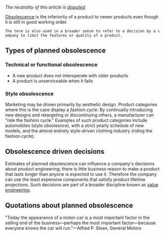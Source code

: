 ''The neutrality of this article is [[Wikipedia:NPOV dispute|disputed]].''

[[Obsolescence]] is the inferiority of a product to newer products even though it is still in good working order.

 The term is also used in a broader sense to refer to a decision by a company to limit the features or quality of a product.

==Types of planned obsolescence==

===Technical or functional obsolescence===
*A new product does not interoperate with older products
*A product is unserviceable when it fails

===Style obsolescence===
Marketing may be driven primarily by aesthetic design. Product categories where this is the case display a ''fashion cycle''. By continually introducing new designs and retargeting or discontinuing others, a manufacturer can "ride the fashion cycle." Examples of such product categories include automobiles (style obsolesnce), with a strict yearly schedule of new models, and the almost entirely style-driven clothing industry (riding the fashion cycle).

==Obsolescence driven decisions==
Estimates of planned obsolescence can influence a company's decisions about product engineering; there is little business reason to make a product that lasts longer than anyone is expected to use it. Therefore the company can use the least expensive components that satisfy product lifetime projections. Such decisions are part of a broader discipline known as [[value engineering]].

==Quotations about planned obsolescence==

"Today the appearance of a motor-car is a most important factor in the selling end of the business&mdash;perhaps the most important factor&mdash;because everyone knows the car will run."&mdash;Alfred P. Sloan, General Motors